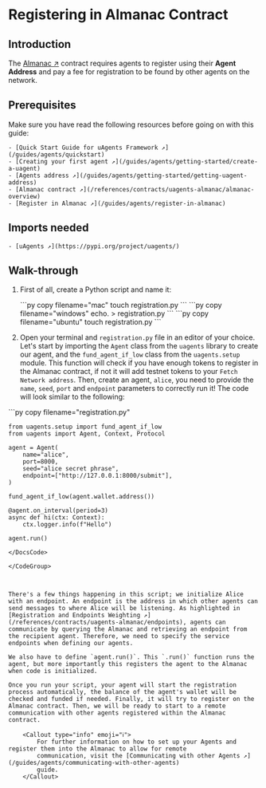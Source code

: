 
# Registering in Almanac Contract

## Introduction

The [Almanac ↗️](/references/contracts/uagents-almanac/almanac-overview) contract requires agents to register using their **Agent Address** and pay a fee for registration to be found by other agents on the network.

## Prerequisites

Make sure you have read the following resources before going on with this guide:

    - [Quick Start Guide for uAgents Framework ↗️](/guides/agents/quickstart)
    - [Creating your first agent ↗️](/guides/agents/getting-started/create-a-uagent)
    - [Agents address ↗️](/guides/agents/getting-started/getting-uagent-address)
    - [Almanac contract ↗️](/references/contracts/uagents-almanac/almanac-overview)
    - [Register in Almanac ↗️](/guides/agents/register-in-almanac)

## Imports needed

    - [uAgents ↗️](https://pypi.org/project/uagents/)

## Walk-through

1. First of all, create a Python script and name it:

   <CodeGroup hasCopy isOSFile>
   <DocsCode mac={true}>
       ```py copy filename="mac"
       touch registration.py
       ```
   </DocsCode>
   <DocsCode windows={true}>
       ```py copy filename="windows"
       echo. > registration.py
       ```
   </DocsCode>

   <DocsCode ubuntu={true}>
       ```py copy filename="ubuntu"
       touch registration.py
       ```
       </DocsCode>

   </CodeGroup>

2. Open your terminal and `registration.py` file in an editor of your choice. Let's start by importing the `Agent` class from the `uagents` library to create our agent, and the `fund_agent_if_low` class from the `uagents.setup` module. This function will check if you have enough tokens to register in the Almanac contract, if not it will add testnet tokens to your `Fetch Network address`. Then, create an agent, `alice`, you need to provide the `name`, `seed`, `port` and `endpoint` parameters to correctly run it! The code will look similar to the following:

<GithubCodeSegment digest="2c6beabe5ec88375db41965c64bc5502">
    <CodeSegment
        path="https://github.com/fetchai/uAgent-Examples/blob/main/5-documentation/guides/agents/advanced/register-in-almanac/registration.py"
        lineStart={1}
        lineEnd={17}
        hosted={true}
    />
</GithubCodeSegment>
<CodeGroup dynamic hasCopy isLocalHostedFile digest='2c6beabe5ec88375db41965c64bc5502'>

<DocsCode local={true}>
	```py copy filename="registration.py"

	from uagents.setup import fund_agent_if_low
	from uagents import Agent, Context, Protocol
	
	agent = Agent(
	    name="alice",
	    port=8000,
	    seed="alice secret phrase",
	    endpoint=["http://127.0.0.1:8000/submit"],
	)
	
	fund_agent_if_low(agent.wallet.address())
	
	@agent.on_interval(period=3)
	async def hi(ctx: Context):
	    ctx.logger.info(f"Hello")
	
	agent.run()

```
</DocsCode>

</CodeGroup>



There's a few things happening in this script; we initialize Alice with an endpoint. An endpoint is the address in which other agents can send messages to where Alice will be listening. As highlighted in [Registration and Endpoints Weighting ↗️](/references/contracts/uagents-almanac/endpoints), agents can communicate by querying the Almanac and retrieving an endpoint from the recipient agent. Therefore, we need to specify the service endpoints when defining our agents.

We also have to define `agent.run()`. This `.run()` function runs the agent, but more importantly this registers the agent to the Almanac when code is initialized.

Once you run your script, your agent will start the registration process automatically, the balance of the agent's wallet will be checked and funded if needed. Finally, it will try to register on the Almanac contract. Then, we will be ready to start to a remote communication with other agents registered within the Almanac contract.

    <Callout type="info" emoji="ℹ️">
        For further information on how to set up your Agents and register them into the Almanac to allow for remote
        communication, visit the [Communicating with other Agents ↗️](/guides/agents/communicating-with-other-agents)
        guide.
    </Callout>
